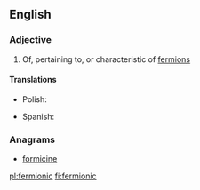 ==English==

===Adjective===
{{en-adj|-}}

# {{label|en|physics}} Of, pertaining to, or characteristic of [[fermion]]s

====Translations====
{{trans-top|of, pertaining to, or characteristic of fermions}}
* Polish: {{t|pl|fermionowy|m}}
{{trans-mid}}
* Spanish: {{t+|es|fermiónico|m}}
{{trans-bottom}}

===Anagrams===
* [[formicine#English|formicine]]

[[pl:fermionic]]
[[fi:fermionic]]